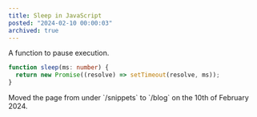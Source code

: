 ```yaml
---
title: Sleep in JavaScript
posted: "2024-02-10 00:00:03"
archived: true
---
```


A function to pause execution.

```typescript
function sleep(ms: number) {
  return new Promise((resolve) => setTimeout(resolve, ms));
}
```

<Callout>
  Moved the page from under `/snippets` to `/blog` on the 10th of February 2024.
</Callout>
